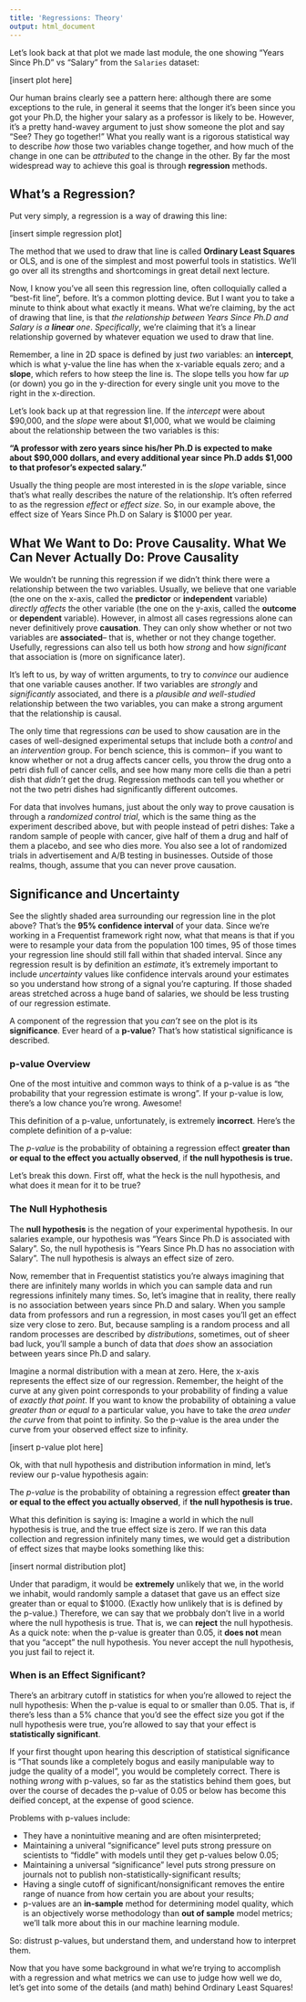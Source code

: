 ```yaml
---
title: 'Regressions: Theory'
output: html_document
---
```


Let's look back at that plot we made last module, the one showing "Years Since Ph.D" vs "Salary" from the `Salaries` dataset:

[insert plot here]

Our human brains clearly see a pattern here: although there are some exceptions to the rule, in general it seems that the longer it's been since you got your Ph.D, the higher your salary as a professor is likely to be. However, it's a pretty hand-wavey argument to just show someone the plot and say "See? They go together!" What you really want is a rigorous statistical way to describe *how* those two variables change together, and how much of the change in one can be *attributed* to the change in the other. By far the most widespread way to achieve this goal is through **regression** methods. 

## What's a Regression?

Put very simply, a regression is a way of drawing this line:

[insert simple regression plot]

The method that we used to draw that line is called **Ordinary Least Squares** or OLS, and is one of the simplest and most powerful tools in statistics. We'll go over all its strengths and shortcomings in great detail next lecture. 

Now, I know you've all seen this regression line, often colloquially called a "best-fit line", before. It's a common plotting device. But I want you to take a minute to think about what exactly it means. What we're claiming, by the act of drawing that line, is that *the relationship between Years Since Ph.D and Salary is a **linear** one*. *Specifically*, we're claiming that it's a linear relationship governed by whatever equation we used to draw that line. 

Remember, a line in 2D space is defined by just *two* variables: an **intercept**, which is what y-value the line has when the x-variable equals zero; and a **slope**, which refers to how steep the line is. The slope tells you how far *up* (or down) you go in the y-direction for every single unit you move to the right in the x-direction.

Let's look back up at that regression line. If the *intercept* were about \$90,000, and the *slope* were about \$1,000, what we would be claiming about the relationship between the two variables is this: 

**"A professor with zero years since his/her Ph.D is expected to make about \$90,000 dollars, and every additional year since Ph.D adds \$1,000 to that profesor's expected salary."**

Usually the thing people are most interested in is the *slope* variable, since that's what really describes the nature of the relationship. It's often referred to as the regression *effect* or *effect size*. So, in our example above, the effect size of Years Since Ph.D on Salary is $1000 per year. 

## What We Want to Do: Prove Causality. What We Can Never Actually Do: Prove Causality
We wouldn't be running this regression if we didn't think there were a relationship between the two variables. Usually, we believe that one variable (the one on the x-axis, called the **predictor** or **independent** variable) *directly affects* the other variable (the one on the y-axis, called the **outcome** or **dependent** variable). However, in almost all cases regressions alone can never definitively prove **causation**. They can only show whether or not two variables are **associated**-- that is, whether or not they change together. Usefully, regressions can also tell us both how *strong* and how *significant* that association is (more on significance later). 

It's left to us, by way of written arguments, to try to *convince* our audience that one variable causes another. If two variables are *strongly* and *significantly* associated, and there is a *plausible and well-studied* relationship between the two variables, you can make a strong argument that the relationship is causal. 

The only time that regressions *can* be used to show causation are in the cases of well-designed experimental setups that include both a *control* and an *intervention* group. For bench science, this is common-- if you want to know whether or not a drug affects cancer cells, you throw the drug onto a petri dish full of cancer cells, and see how many more cells die than a petri dish that *didn't* get the drug. Regression methods can tell you whether or not the two petri dishes had significantly different outcomes. 

For data that involves humans, just about the only way to prove causation is through a *randomized control trial*, which is the same thing as the experiment described above, but with people instead of petri dishes: Take a random sample of people with cancer, give half of them a drug and half of them a placebo, and see who dies more. You also see a lot of randomized trials in advertisement and A/B testing in businesses. Outside of those realms, though, assume that you can never prove causation. 

## Significance and Uncertainty
See the slightly shaded area surrounding our regression line in the plot above? That's the **95% confidence interval** of your data. Since we're working in a Frequentist framework right now, what that means is that if you were to resample your data from the population 100 times, 95 of those times your regression line should still fall within that shaded interval. Since any regression result is by definition an *estimate*, it's extremely important to include *uncertainty* values like confidence intervals around your estimates so you understand how strong of a signal you're capturing. If those shaded areas stretched across a huge band of salaries, we should be less trusting of our regression estimate. 

A component of the regression that you *can't* see on the plot is its **significance**. Ever heard of a **p-value**? That's how statistical significance is described. 

### p-value Overview
One of the most intuitive and common ways to think of a p-value is as "the probability that your regression estimate is wrong". If your p-value is low, there's a low chance you're wrong. Awesome! 

This definition of a p-value, unfortunately, is extremely **incorrect**. Here's the complete definition of a p-value:

The *p-value* is the probability of obtaining a regression effect **greater than or equal to the effect you actually observed**, if **the null hypothesis is true.**

Let's break this down. First off, what the heck is the null hypothesis, and what does it mean for it to be true? 

### The Null Hyphothesis
The **null hypothesis** is the negation of your experimental hypothesis. In our salaries example, our hypothesis was "Years Since Ph.D is associated with Salary". So, the null hypothesis is "Years Since Ph.D has no association with Salary". The null hypothesis is always an effect size of zero. 

Now, remember that in Frequentist statistics you're always imagining that there are infinitely many worlds in which you can sample data and run regressions infinitely many times. So, let's imagine that in reality, there really is no association between years since Ph.D and salary. When you sample data from professors and run a regression, in most cases you'll get an effect size very close to zero. But, because sampling is a random process and all random processes are described by *distributions*, sometimes, out of sheer bad luck, you'll sample a bunch of data that *does* show an association between years since Ph.D and salary.

Imagine a normal distribution with a mean at zero. Here, the x-axis represents the effect size of our regression. Remember, the height of the curve at any given point corresponds to your probability of finding a value of *exactly that point*. If you want to know the probability of obtaining a value *greater than or equal to* a particular value, you have to take the *area under the curve* from that point to infinity. So the p-value is the area under the curve from your observed effect size to infinity. 

[insert p-value plot here]

Ok, with that null hypothesis and distribution information in mind, let's review our p-value hypothesis again:

The *p-value* is the probability of obtaining a regression effect **greater than or equal to the effect you actually observed**, if **the null hypothesis is true.**

What this definition is saying is: Imagine a world in which the null hypothesis is true, and the true effect size is zero. If we ran this data collection and regression infinitely many times, we would get a distribution of effect sizes that maybe looks something like this:

[insert normal distribution plot]

Under that paradigm, it would be **extremely** unlikely that we, in the world we inhabit, would randomly sample a dataset that gave us an effect size greater than or equal to $1000. (Exactly how unlikely that is is defined by the p-value.) Therefore, we can say that we probbaly don't live in a world where the null hypothesis is true. That is, we can **reject** the null hypothesis. 
As a quick note: when the p-value is greater than 0.05, it **does not** mean that you "accept" the null hypothesis. You never accept the null hypothesis, you just fail to reject it.

### When is an Effect Significant?
There's an arbitrary cutoff in statistics for when you're allowed to reject the null hypothesis: When the p-value is equal to or smaller than 0.05. That is, if there's less than a 5% chance that you'd see the effect size you got if the null hypothesis were true, you're allowed to say that your effect is **statistically significant**. 

If your first thought upon hearing this description of statistical significance is "That sounds like a completely bogus and easily manipulable way to judge the quality of a model", you would be completely correct. There is nothing *wrong* with p-values, so far as the statistics behind them goes, but over the course of decades the p-value of 0.05 or below has become this deified concept, at the expense of good science. 

Problems with p-values include: 

* They have a nonintuitive meaning and are often misinterpreted;
* Maintaining a univeral "significance" level puts strong pressure on scientists to "fiddle" with models until they get p-values below 0.05;
* Maintaining a universal "significance" level puts strong pressure on journals not to publish non-statistically-significant results;
* Having a single cutoff of significant/nonsignificant removes the entire range of nuance from how certain you are about your results;
* p-values are an **in-sample** method for determining model quality, which is an objectively worse methodology than **out of sample** model metrics; we'll talk more about this in our machine learning module. 

So: distrust p-values, but understand them, and understand how to interpret them. 

Now that you have some background in what we're trying to accomplish with a regression and what metrics we can use to judge how well we do, let's get into some of the details (and math) behind Ordinary Least Squares!








